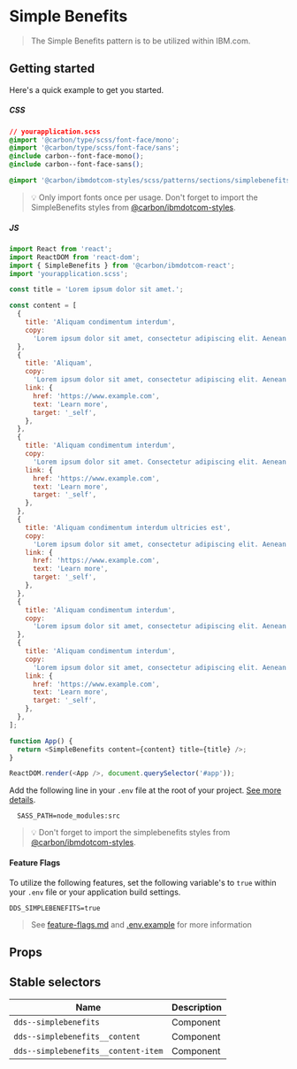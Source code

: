 
# Simple Benefits

> The Simple Benefits pattern is to be utilized within IBM.com.

## Getting started

Here's a quick example to get you started.

##### CSS

```css
// yourapplication.scss
@import '@carbon/type/scss/font-face/mono';
@import '@carbon/type/scss/font-face/sans';
@include carbon--font-face-mono();
@include carbon--font-face-sans();

@import '@carbon/ibmdotcom-styles/scss/patterns/sections/simplebenefits/index.scss';
```

> 💡 Only import fonts once per usage. Don't forget to import the SimpleBenefits
> styles from
> [@carbon/ibmdotcom-styles](https://github.com/carbon-design-system/ibm-dotcom-library/blob/master/packages/styles).

##### JS

```javascript
import React from 'react';
import ReactDOM from 'react-dom';
import { SimpleBenefits } from '@carbon/ibmdotcom-react';
import 'yourapplication.scss';

const title = 'Lorem ipsum dolor sit amet.';

const content = [
  {
    title: 'Aliquam condimentum interdum',
    copy:
      'Lorem ipsum dolor sit amet, consectetur adipiscing elit. Aenean et ultricies est. Mauris iaculis eget dolor nec hendrerit. Phasellus at elit sollicitudin, sodales nulla quis, consequat libero.',
  },
  {
    title: 'Aliquam',
    copy:
      'Lorem ipsum dolor sit amet, consectetur adipiscing elit. Aenean et ultricies est. Mauris iaculis eget dolor nec hendrerit. Phasellus at elit sollicitudin, sodales nulla quis, consequat libero.',
    link: {
      href: 'https://www.example.com',
      text: 'Learn more',
      target: '_self',
    },
  },
  {
    title: 'Aliquam condimentum interdum',
    copy:
      'Lorem ipsum dolor sit amet. Consectetur adipiscing elit. Aenean et ultricies est. Aenean et ultricies est.',
    link: {
      href: 'https://www.example.com',
      text: 'Learn more',
      target: '_self',
    },
  },
  {
    title: 'Aliquam condimentum interdum ultricies est',
    copy:
      'Lorem ipsum dolor sit amet, consectetur adipiscing elit. Aenean et ultricies est.',
    link: {
      href: 'https://www.example.com',
      text: 'Learn more',
      target: '_self',
    },
  },
  {
    title: 'Aliquam condimentum interdum',
    copy:
      'Lorem ipsum dolor sit amet, consectetur adipiscing elit. Aenean et ultricies est. Mauris iaculis eget dolor nec hendrerit. Phasellus at elit sollicitudin, sodales nulla quis, consequat libero.',
  },
  {
    title: 'Aliquam condimentum interdum',
    copy:
      'Lorem ipsum dolor sit amet, consectetur adipiscing elit. Aenean et ultricies est. Mauris iaculis eget dolor nec hendrerit. Phasellus at elit sollicitudin, sodales nulla quis, consequat libero.',
    link: {
      href: 'https://www.example.com',
      text: 'Learn more',
      target: '_self',
    },
  },
];

function App() {
  return <SimpleBenefits content={content} title={title} />;
}

ReactDOM.render(<App />, document.querySelector('#app'));
```

Add the following line in your `.env` file at the root of your project.
[See more details](https://github.com/carbon-design-system/ibm-dotcom-library/tree/master/packages/styles#usage).

```
  SASS_PATH=node_modules:src
```

> 💡 Don't forget to import the simplebenefits styles from
> [@carbon/ibmdotcom-styles](https://github.com/carbon-design-system/ibm-dotcom-library/blob/master/packages/styles).

#### Feature Flags

To utilize the following features, set the following variable's to `true` within
your `.env` file or your application build settings.

```
DDS_SIMPLEBENEFITS=true
```

> See
> [feature-flags.md](https://github.com/carbon-design-system/ibm-dotcom-library/blob/master/packages/patterns-react/docs/feature-flags.md)
> and
> [.env.example](https://github.com/carbon-design-system/ibm-dotcom-library/blob/master/packages/patterns-react/.env.example)
> for more information

## Props

<Props of={SimpleBenefits} />

## Stable selectors

| Name                                | Description |
| ----------------------------------- | ----------- |
| `dds--simplebenefits`               | Component   |
| `dds--simplebenefits__content`      | Component   |
| `dds--simplebenefits__content-item` | Component   |

<Description markdown={contributing} />
